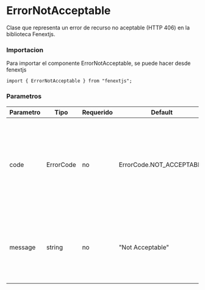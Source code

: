 # ErrorNotAcceptable

Clase que representa un error de recurso no aceptable (HTTP 406) en la biblioteca Fenextjs.

### Importacion

Para importar el componente ErrorNotAcceptable, se puede hacer desde fenextjs

```tsx copy
import { ErrorNotAcceptable } from "fenextjs";
```

### Parametros

| Parametro | Tipo      | Requerido | Default                  | Descripcion                                                                                                            |
| --------- | --------- | --------- | ------------------------ | ---------------------------------------------------------------------------------------------------------------------- |
| code      | ErrorCode | no        | ErrorCode.NOT_ACCEPTABLE | Código de error específico que indica que el recurso solicitado no es aceptable según los encabezados de la solicitud. |
| message   | string    | no        | "Not Acceptable"         | Mensaje de error que describe la naturaleza del error cuando el recurso solicitado no es aceptable.                    |
